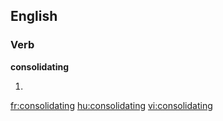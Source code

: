 
==English==

===Verb===
'''consolidating'''

# {{present participle of|[[consolidate]]}}

[[fr:consolidating]]
[[hu:consolidating]]
[[vi:consolidating]]